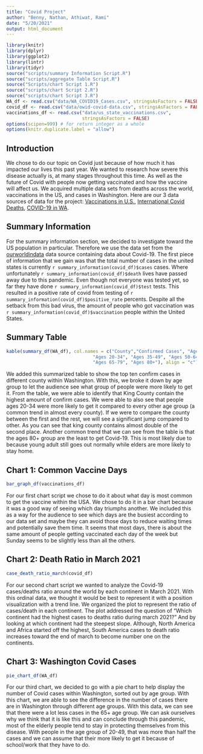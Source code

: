 ```yaml
---
title: "Covid Project"
author: "Benny, Nathan, Athiwat, Rami"
date: "5/20/2021"
output: html_document
---
```


```r
library(knitr)
library(dplyr)
library(ggplot2)
library(lintr)
library(tidyr)
source("scripts/summary Information Script.R")
source("scripts/aggregate Table Script.R")
source("Scripts/chart Script 1.R")
source("scripts/chart Script 2.R")
source("scripts/chart Script 3.R")
WA_df <- read.csv("data/WA_COVID19_Cases.csv", stringsAsFactors = FALSE)
covid_df <- read.csv("data/owid-covid-data.csv", stringsAsFactors = FALSE)
vaccinations_df <- read.csv("data/us_state_vaccinations.csv",
                            stringsAsFactors = FALSE)
options(scipen=999) # for return integer as a whole
options(knitr.duplicate.label = "allow")
```

## Introduction

We chose to do our topic on Covid just because of how much it has impacted our lives this past year. We wanted to research how severe this disease actually is, at many stages throughout this time. As well as the future of Covid with people now getting vaccinated and how the vaccine will affect us. We acquired multiple data sets from deaths across the world, vaccinations in the US, and cases in Washington. Here are our 3 data sources of data for the project:
[Vaccinations in U.S.](https://www.kaggle.com/paultimothymooney/usa-covid19-vaccinations),
[International Covid Deaths](https://ourworldindata.org/coronavirus-source-data),
[COVID-19 in WA](https://www.doh.wa.gov/Emergencies/COVID19/DataDashboard).

## Summary Information

For the summary information section, we decided to investigate toward the US population in particular. Therefore we use the data set from the [ourworldindata](https://ourworldindata.org/coronavirus-source-data) data source containing data about Covid-19. The first piece of information that we gain was that the total number of cases in the united states is currently `r summary_information(covid_df)$cases` cases. Where unfortunately `r summary_information(covid_df)$death` lives have passed away due to this pandemic. Even though not everyone was tested yet, so far they have done `r summary_information(covid_df)$test` tests. This resulted in a positive rate of covid from testing of `r summary_information(covid_df)$positive_rate` percents. Despite all the setback from this bad virus, the amount of people who got vaccination was `r summary_information(covid_df)$vaccination` people within the United States. 

## Summary Table
```r
kable(summary_df(WA_df), col.names = c("County","Confirmed Cases", "Ages 0-19", 
                                "Ages 20-34", "Ages 35-49", "Ages 50-64", 
                                "Ages 65-79", "Ages 80+"), align = "c")
```

We added this summarized table to show the top ten confirm cases in different county within Washington. With this, we broke it down by age group to let the audience see what group of people were more likely to get it. From the table, we were able to identify that King County contain the highest amount of confirm cases. We were able to also see that people ages 20-34 were more likely to get it compared to every other age group (a common trend in almost every county). If we were to compare the county between the first and the rest, we will see a significant jump compared to other. As you can see that king county contains almost double of the second place. Another common trend that we can see from the table is that the ages 80+ group are the least to get Covid-19. This is most likely due to because young adult still goes out normally while elders are more likely to stay home. 


## Chart 1: Common Vaccine Days
```r
bar_graph_df(vaccinations_df)
```

For our first chart script we chose to do it about what day is most common to get the vaccine within the USA. We chose to do it in a bar chart because it was a good way of seeing which day triumphs another. We included this as a way for the audience to see which days are the busiest according to our data set and maybe they can avoid those days to reduce waiting times and potentially save them time. It seems that most days, there is about the same amount of people getting vaccinated each day of the week but Sunday seems to be slightly less than all the others.


##  Chart 2: Death Ratio in March 2021
```r
case_death_ratio_march(covid_df)
```

For our second chart script we wanted to analyze the Covid-19 cases/deaths ratio around the world by each continent in March 2021. With this ordinal data, we thought it would be best to represent it with a position visualization with a trend line. We organized the plot to represent the ratio of cases/death in each continent. The plot addressed the question of "Which continent had the highest cases to deaths ratio during march 2021?" And by looking at which continent had the steepest slope. Although, North America and Africa started off the highest, South America cases to death ratio increases toward the end of march to become number one on the continents.


##  Chart 3: Washington Covid Cases
```r
pie_chart_df(WA_df)
```

For our third chart, we decided to go with a pie chart to help display the number of Covid cases within Washington, sorted out by age group. With this chart, we are able to see the difference in the number of cases there are in Washington through different age groups. With this data, we can see that there were a lot less cases in the 65+ age group. We can ask ourselves why we think that it is like this and can conclude through this pandemic, most of the elderly people tend to stay in protecting themselves from this disease. With people in the age group of 20-49, that was more than half the cases and we can assume that their more likely to get it because of school/work that they have to do.
